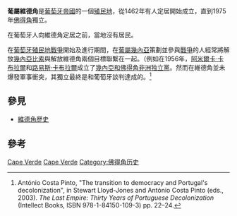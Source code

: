 {{onesource|time=2016-03-01T10:08:45+00:00}}
{{refimprove|time=2016-03-01T10:08:45+00:00}}
{{NoteTA
|G1=Toponym
}}
{{Infobox Former Country
|native_name  = Província Ultramarina de Cabo Verde
|conventional_long_name = 維德角海外省
|common_name  = Cape Verde
|continent    = Africa
|empire       = [[葡萄牙帝國|葡萄牙]]
|status       = [[殖民地|殖民地]]，[[葡萄牙帝國|葡萄牙帝國]]{{link-en|葡萄牙海外省|Overseas province|海外省}}
|era          = 帝国主义
|year_start   = 1462年
|year_end     = 1975年
|date_start   =
|date_end     = 7月5日
|event_start  =
|event_end    = 談判實現非殖民化
|p1           = 無人定居的維德角
|flag_p1      =
|s1           = 維德角共和國
|flag_s1      = Flag of Cape Verde (1975–1992).svg
|image_flag   = Flag of Portugal.svg
|flag         =
|image_coat   = Coat of arms of Portuguese Cape Verde (1951-1975).svg
|symbol       = National emblem of Cape Verde
|image_map    = LocationCapeVerde.svg
|image_map_caption = 維德角海外省
|capital      = {{plainlist|*[[舊城_(佛得角)|舊城]] <small>(1462–1770)</small>
*[[普拉亞|普拉亞]] <small>(1770–1975)</small>}}
|latd=|latm=|lats=|latNS=|longd=|longm=|longs=|longEW=
|common_languages = [[葡萄牙語|葡萄牙語]]
|title_leader = [[葡萄牙君主列表|元首]]
|leader1      = [[葡萄牙君主列表|國王]][[阿方索五世_(葡萄牙)|阿方索五世]]
|year_leader1 = 1462-1481
|leader2      = [[葡萄牙总统列表|總統]][[弗朗西斯科·達科斯塔·戈麥斯|弗朗西斯科·達科斯塔·戈麥斯]]
|year_leader2 = 1974-1975
|title_representative =
|representative1      = {{link-en|杜阿爾特·洛博·達伽馬|Duarte Lôbo da Gama}}
|year_representative1 = 1588-1591（首任）
|representative2      = {{link-en|溫森特·阿爾梅達·德薩|Vicente Almeida d'Eça}}
|year_representative2 = 1974-1975（最後一任）
|title_deputy =
|deputy1      =
|year_deputy1 =
|deputy2      =
|year_deputy2 =
|currency = {{link-en|維德角雷亞爾|Cape Verdean real}}（1914年前）<br/>[[維德角埃斯庫多|維德角埃斯庫多]]（1914年後）
}}
'''葡屬維德角'''是[[葡萄牙帝國|葡萄牙帝國]]的一個[[殖民地|殖民地]]，從1462年有人定居開始成立，直到1975年[[佛得角|佛得角]]獨立。

在葡萄牙人向維德角定居之前，當地沒有居民。

在[[葡萄牙殖民地戰爭|葡萄牙殖民地戰爭]]開始及進行期間，在[[葡屬幾內亞|葡屬幾內亞]]策劃並參與[[幾內亞比索獨立戰爭|戰爭]]的人經常將解放[[幾內亞比索|幾內亞比索]]與解放維德角兩個目標聯繫在一起。（例如在1956年，[[阿米爾卡·卡布拉爾|阿米爾卡·卡布拉爾]]和[[路易斯·卡布拉爾|路易斯·卡布拉爾]]成立了[[幾內亞和佛得角非洲独立黨|幾內亞和佛得角非洲独立黨]]。然而在維德角並未爆發軍事衝突，其獨立最終是和葡萄牙談判達成的。<ref>António Costa Pinto, "The transition to democracy and Portugal's decolonization", in Stewart Lloyd-Jones and António Costa Pinto (eds., 2003). ''The Last Empire: Thirty Years of Portuguese Decolonization'' (Intellect Books, ISBN 978-1-84150-109-3) pp. 22–24.</ref>

== 參見 ==
*[[維德角歷史|維德角歷史]]

== 參考 ==
{{reflist}}

{{coord|14.9177|N|23.5092|W|source:wikidata|display=title}}

[[Category:非洲前殖民地|Cape Verde]]
[[Category:非洲的葡萄牙殖民地|Cape Verde]]
[[Category:佛得角历史|Category:佛得角历史]]

{{CapeVerde-stub}}